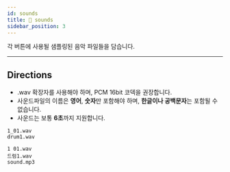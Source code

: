 ```yaml
---
id: sounds
title: 📁 sounds
sidebar_position: 3
---
```


각 버튼에 사용될 샘플링된 음악 파일들을 담습니다.

---

## Directions

- .wav 확장자를 사용해야 하며, PCM 16bit 코덱을 권장합니다.
- 사운드파일의 이름은 **영어**, **숫자**만 포함해야 하며, **한글이나 공백문자**는 포함될 수 없습니다.
- 사운드는 보통 **6초**까지 지원합니다.

``` text title="가능한 예시"
1_01.wav
drum1.wav 
```

``` text title="불가능한 예시"
1 01.wav
드럼1.wav
sound.mp3
```